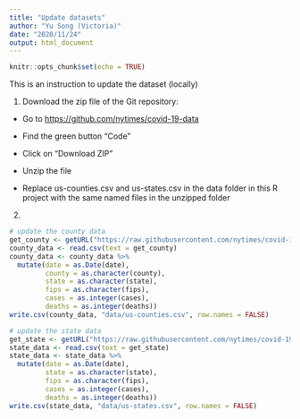 ```yaml
---
title: "Update datasets"
author: "Yu Song (Victoria)"
date: "2020/11/24"
output: html_document
---
```


```r
knitr::opts_chunk$set(echo = TRUE)
```

This is an instruction to update the dataset (locally)

1) Download the zip file of the Git repository:

* Go to <https://github.com/nytimes/covid-19-data>

* Find the green button "Code"

* Click on "Download ZIP"

* Unzip the file

* Replace us-counties.csv and us-states.csv in the data folder in this R project with the same named files in the unzipped folder


2) 

```r
# update the county data
get_county <- getURL("https://raw.githubusercontent.com/nytimes/covid-19-data/master/us-counties.csv")
county_data <- read.csv(text = get_county)
county_data <- county_data %>%
  mutate(date = as.Date(date),
         county = as.character(county),
         state = as.character(state),
         fips = as.character(fips),
         cases = as.integer(cases),
         deaths = as.integer(deaths))
write.csv(county_data, "data/us-counties.csv", row.names = FALSE)

# update the state data
get_state <- getURL("https://raw.githubusercontent.com/nytimes/covid-19-data/master/us-states.csv")
state_data <- read.csv(text = get_state)
state_data <- state_data %>%
  mutate(date = as.Date(date),
         state = as.character(state),
         fips = as.character(fips),
         cases = as.integer(cases),
         deaths = as.integer(deaths))
write.csv(state_data, "data/us-states.csv", row.names = FALSE)
```




